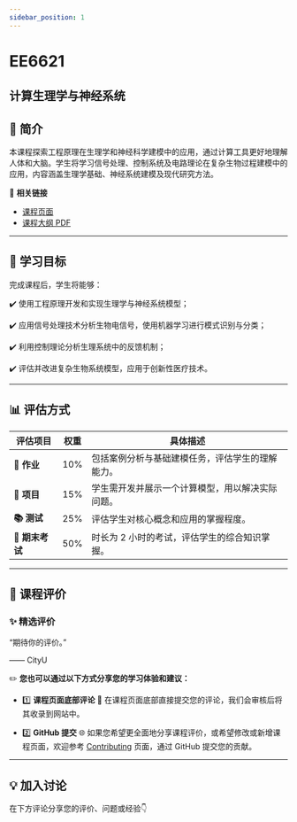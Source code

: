 ```yaml
---
sidebar_position: 1
---
```


# EE6621
## 计算生理学与神经系统

## **📘 简介**
本课程探索工程原理在生理学和神经科学建模中的应用，通过计算工具更好地理解人体和大脑。学生将学习信号处理、控制系统及电路理论在复杂生物过程建模中的应用，内容涵盖生理学基础、神经系统建模及现代研究方法。

🔗 **相关链接**
- [课程页面](https://www.cityu.edu.hk/catalogue/pg/202526/course/EE6621.htm)
- [课程大纲 PDF](https://www.cityu.edu.hk/catalogue/pg/202526/course/EE6621.pdf)

---

## **🎯 学习目标**

完成课程后，学生将能够：

✔️ 使用工程原理开发和实现生理学与神经系统模型；

✔️ 应用信号处理技术分析生物电信号，使用机器学习进行模式识别与分类；

✔️ 利用控制理论分析生理系统中的反馈机制；

✔️ 评估并改进复杂生物系统模型，应用于创新性医疗技术。

---

## **📊 评估方式**

| **评估项目**          | **权重** | **具体描述**                                                                                       |
|----------------------|---------|---------------------------------------------------------------------------------------------------|
| **📝 作业**           | 10%     | 包括案例分析与基础建模任务，评估学生的理解能力。                                                   |
| **📝 项目**           | 15%     | 学生需开发并展示一个计算模型，用以解决实际问题。                                                   |
| **📚 测试**            | 25%     | 评估学生对核心概念和应用的掌握程度。                                                               |
| **📖 期末考试**       | 50%     | 时长为 2 小时的考试，评估学生的综合知识掌握。                                                     |

---

## **💬 课程评价**

### ✨ **精选评价**
<div className={commentStyles.commentBox}>
    <p className={commentStyles.commentText}>
        “期待你的评价。”
    </p>
    <p className={commentStyles.commentAuthor}>—— CityU</p>
</div>

✏️ **您也可以通过以下方式分享您的学习体验和建议：**

- 1️⃣ **课程页面底部评论**
💬 在课程页面底部直接提交您的评论，我们会审核后将其收录到网站中。

- 2️⃣ **GitHub 提交**
🌐 如果您希望更全面地分享课程评价，或希望修改或新增课程页面，欢迎参考 [Contributing](/contributing) 页面，通过 GitHub 提交您的贡献。

---

## **💡 加入讨论**

在下方评论分享您的评价、问题或经验👇
<Utterances />
